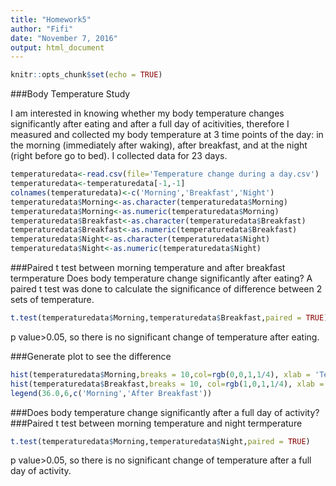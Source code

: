 ```yaml
---
title: "Homework5"
author: "Fifi"
date: "November 7, 2016"
output: html_document
---
```


```r
knitr::opts_chunk$set(echo = TRUE)
```
###Body Temperature Study

I am interested in knowing whether my body temperature changes significantly after eating and after a full day of acitivities, therefore I measured and collected my body temperature at 3 time points of the day: in the morning (immediately after waking), after breakfast, and at the night (right before go to bed).
I collected data for 23 days.

```r
temperaturedata<-read.csv(file='Temperature change during a day.csv')
temperaturedata<-temperaturedata[-1,-1]
colnames(temperaturedata)<-c('Morning','Breakfast','Night')
temperaturedata$Morning<-as.character(temperaturedata$Morning)
temperaturedata$Morning<-as.numeric(temperaturedata$Morning)
temperaturedata$Breakfast<-as.character(temperaturedata$Breakfast)
temperaturedata$Breakfast<-as.numeric(temperaturedata$Breakfast)
temperaturedata$Night<-as.character(temperaturedata$Night)
temperaturedata$Night<-as.numeric(temperaturedata$Night)
```


###Paired t test between morning temperature and after breakfast termperature
Does body temperature change significantly after eating? A paired t test was done to calculate the significance of difference between 2 sets of temperature.
```r
t.test(temperaturedata$Morning,temperaturedata$Breakfast,paired = TRUE)
```
p value>0.05, so there is no significant change of temperature after eating.

###Generate plot to see the difference
```r
hist(temperaturedata$Morning,breaks = 10,col=rgb(0,0,1,1/4), xlab = 'Temperature')
hist(temperaturedata$Breakfast,breaks = 10, col=rgb(1,0,1,1/4), xlab = 'Temperature', add = TRUE)
legend(36.0,6,c('Morning','After Breakfast'))

```

###Does body temperature change significantly after a full day of activity?
###Paired t test between morning temperature and night termperature
```r
t.test(temperaturedata$Morning,temperaturedata$Night,paired = TRUE)
```
p value>0.05, so there is no significant change of temperature after a full day of activity.

